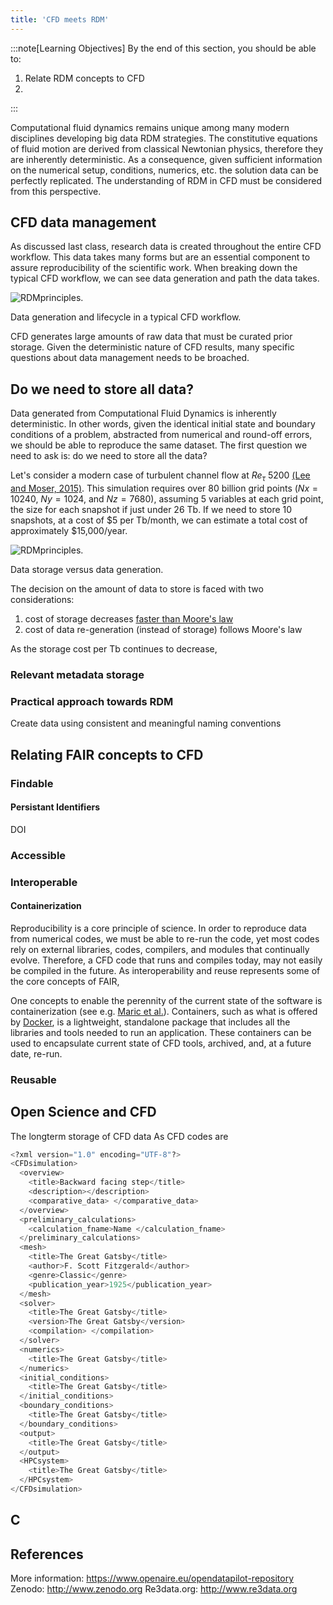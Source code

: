 ```yaml
---
title: 'CFD meets RDM'
---
```



:::note[Learning Objectives]
By the end of this section, you should be able to:
1. Relate RDM concepts to CFD
2. 
:::


Computational fluid dynamics remains unique among many modern disciplines developing big data RDM strategies. The constitutive equations of fluid motion are derived from classical Newtonian physics, therefore they are inherently deterministic. As a consequence, given sufficient information on the numerical setup, conditions, numerics, etc. the solution data can be perfectly replicated. The understanding of RDM in CFD must be considered from this perspective.

    
 

##  CFD data management 
As discussed last class, research data is created throughout the entire CFD workflow. This data takes many forms but are an essential component to assure reproducibility of the scientific work.  When breaking down the typical CFD workflow, we can see data generation and path the data takes.


![RDMprinciples.](../../../assets/figs_section3/ARC4CFD_RDMData.png "RDMprinciples")
<Caption>Data generation and lifecycle in a typical CFD workflow. </Caption>

CFD generates large amounts of raw data that must be curated prior storage. Given the deterministic nature of CFD results, many specific questions about data management needs to be broached.



## Do we need to store all data?
Data generated from Computational Fluid Dynamics is inherently deterministic. In other words, given the identical initial state and boundary conditions of a problem, abstracted from numerical and round-off errors, we should be able to reproduce the same dataset. The first question we need to ask is: do we need to store all the data?

Let's consider a modern case of turbulent channel flow at $Re_\tau~5200$ [(Lee and Moser, 2015)](https://www.cambridge.org/core/journals/journal-of-fluid-mechanics/article/direct-numerical-simulation-of-turbulent-channel-flow-up-to-mathitreittauapprox-5200/3AE84A5A48F83AF294F6CB042AF92DA8). This simulation requires over 80 billion grid points ($Nx=10240$, $Ny=1024$,  and  $Nz=7680$), assuming 5 variables at each grid point, the size for each snapshot if just under 26 Tb. If we need to store 10 snapshots, at a cost of \$5 per Tb/month, we can estimate a total cost of approximately \$15,000/year.

![RDMprinciples.](../../../assets/figs_section3/ARC4CFD_RDMcompromise.png "RDMprinciples")
<Caption>Data storage versus data generation. </Caption>

The decision on the amount of data to store is faced with two considerations:
1. cost of storage decreases [faster than Moore's law](https://pubs.aip.org/aip/adv/article/8/5/056506/1075722/Moore-s-law-realities-for-recording-systems-and)
2. cost of data re-generation (instead of storage) follows Moore's law

As the storage cost per Tb continues to decrease, 





### Relevant metadata storage



### Practical approach towards RDM
Create data using consistent and meaningful naming conventions



   




## Relating FAIR concepts to CFD

### **Findable** 


#### Persistant Identifiers
DOI


### Accessible


### Interoperable

#### Containerization
Reproducibility is a core principle of science. In order to reproduce data from numerical codes, we must be able to re-run the code, yet most codes rely on external libraries, codes, compilers, and modules that continually evolve. Therefore, a CFD code that runs and compiles today, may not easily be compiled in the future.  As interoperability and reuse represents some of the core concepts of FAIR, 

One concepts to enable the perennity of the current state of the software is containerization (see e.g. [Maric et al.](https://arxiv.org/pdf/2208.07460.pdf)). Containers, such as what is offered by [Docker](https://www.docker.com/resources/what-container/#:~:text=A%20Docker%20container%20image%20is,tools%2C%20system%20libraries%20and%20settings.), is a lightweight, standalone package that includes all the libraries and tools needed to run an application. These containers can be used to encapsulate current state of CFD tools, archived, and, at a future date, re-run.




### Reusable






    
 

## Open Science and CFD



 





The longterm storage of CFD data
As CFD codes are 



```python "even"
<?xml version="1.0" encoding="UTF-8"?>
<CFDsimulation>
  <overview>
    <title>Backward facing step</title>
    <description></description>
    <comparative_data> </comparative_data>
  </overview>
  <preliminary_calculations>
    <calculation_fname>Name </calculation_fname>
  </preliminary_calculations>
  <mesh>
    <title>The Great Gatsby</title>
    <author>F. Scott Fitzgerald</author>
    <genre>Classic</genre>
    <publication_year>1925</publication_year>
  </mesh>
  <solver>
    <title>The Great Gatsby</title>
    <version>The Great Gatsby</version>
    <compilation> </compilation>
  </solver>
  <numerics>
    <title>The Great Gatsby</title>
  </numerics>
  <initial_conditions>
    <title>The Great Gatsby</title>
  </initial_conditions>
  <boundary_conditions>
    <title>The Great Gatsby</title>
  </boundary_conditions>
  <output>
    <title>The Great Gatsby</title>
  </output>
  <HPCsystem>
    <title>The Great Gatsby</title>
  </HPCsystem>
</CFDsimulation>
```

## C


## References
More information: https://www.openaire.eu/opendatapilot-repository 
Zenodo: http://www.zenodo.org 
Re3data.org: http://www.re3data.org